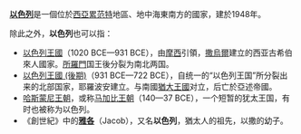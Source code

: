 '''[[以色列|以色列]]'''是一個位於[[西亞|西亞]][[累范特|累范特]]地區、地中海東南方的國家，建於1948年。

除此之外，'''以色列'''也可以指：

* [[以色列王國|以色列王國]]（1020 BCE—931 BCE），由[[摩西|摩西]]引領，[[撒烏爾|撒烏爾]]建立的西亚古希伯來人國家。[[所羅門|所羅門]]国王後分裂为南北两国。
* [[以色列王國_(後期)|以色列王國 (後期)]]（931 BCE—722 BCE），自统一的“以色列王国”所分裂出来的北部国家，耶羅波安建立。与南國[[猶大王國|猶大王國]]对立，后亡於亞述帝國。
* [[哈斯蒙尼王朝|哈斯蒙尼王朝]]，或称[[马加比王朝|马加比王朝]]（140—37 BCE），一个短暂的犹太王国，有时也被称为以色列。
* 《創世紀》中的'''[[雅各_(舊約聖經)|雅各]]'''（Jacob），又名'''以色列'''，猶太人的祖先，以撒的幼子。



{{disambig|Y|Cat=三字译名消歧义}}